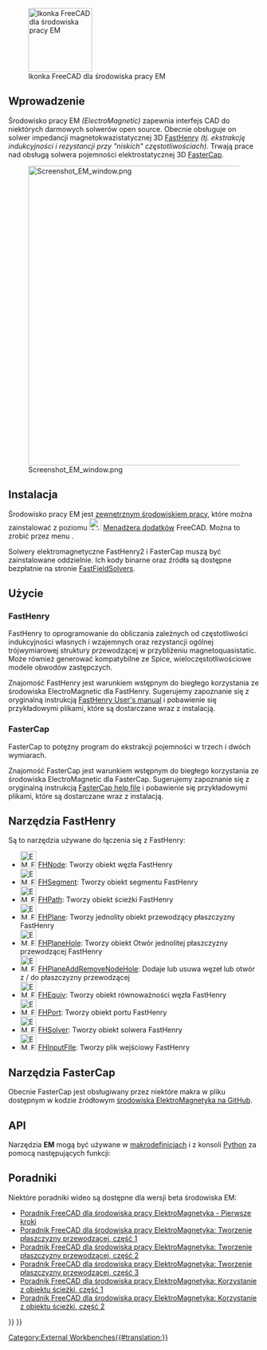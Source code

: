 <languages/>

[[File:EMWorkbench.svg|thumb|128px|Ikonka FreeCAD dla środowiska pracy EM]]

{{TOCright}}

<span id="Introduction"></span>
==Wprowadzenie==

Środowisko pracy EM ''(ElectroMagnetic)'' zapewnia interfejs CAD do niektórych darmowych solwerów open source. Obecnie obsługuje on solwer impedancji magnetokwazistatycznej 3D [https://www.fastfieldsolvers.com/software.htm#fasthenry2 FastHenry] ''(tj. ekstrakcję indukcyjności i rezystancji przy "niskich" częstotliwościach)''. Trwają prace nad obsługą solwera pojemności elektrostatycznej 3D [https://www.fastfieldsolvers.com/software.htm#fastercap FasterCap].

[[Image:Screenshot_EM_window.png|600px]]

<span id="Installation"></span>
==Instalacja==

Środowisko pracy EM jest [[External_workbenches/pl|zewnętrznym środowiskiem pracy]], które można zainstalować z poziomu [[Image:AddonManager.svg|24px]] [[Std_AddonMgr/pl|Menadżera dodatków]] FreeCAD. Można to zrobić przez menu {{MenuCommand|Przybory → Menadżer dodatków}}.

Solwery elektromagnetyczne FastHenry2 i FasterCap muszą być zainstalowane oddzielnie. Ich kody binarne oraz źródła są dostępne bezpłatnie na stronie [https://www.fastfieldsolvers.com FastFieldSolvers].

<span id="Usage"></span>
==Użycie==

<span id="FastHenry"></span>
===FastHenry===

FastHenry to oprogramowanie do obliczania zależnych od częstotliwości indukcyjności własnych i wzajemnych oraz rezystancji ogólnej trójwymiarowej struktury przewodzącej w przybliżeniu magnetoquasistatic. Może również generować kompatybilne ze Spice, wieloczęstotliwościowe modele obwodów zastępczych.

Znajomość FastHenry jest warunkiem wstępnym do biegłego korzystania ze środowiska ElectroMagnetic dla FastHenry. Sugerujemy zapoznanie się z oryginalną instrukcją [https://www.fastfieldsolvers.com/documentation.htm FastHenry User's manual] i pobawienie się przykładowymi plikami, które są dostarczane wraz z instalacją.

<span id="FasterCap"></span>
===FasterCap===

FasterCap to potężny program do ekstrakcji pojemności w trzech i dwóch wymiarach. 

Znajomość FasterCap jest warunkiem wstępnym do biegłego korzystania ze środowiska ElectroMagnetic dla FasterCap. Sugerujemy zapoznanie się z oryginalną instrukcją [https://www.fastfieldsolvers.com/documentation.htm FasterCap help file] i pobawienie się przykładowymi plikami, które są dostarczane wraz z instalacją.

<span id="FastHenry_Tools"></span>
==Narzędzia FastHenry==

Są to narzędzia używane do łączenia się z FastHenry:

* [[Image:EM_FHNode.svg|32px]] [[EM_FHNode/pl|FHNode]]: Tworzy obiekt węzła FastHenry
* [[Image:EM_FHSegment.svg|32px]] [[EM_FHSegment/pl|FHSegment]]: Tworzy obiekt segmentu FastHenry
* [[Image:EM_FHPath.svg|32px]] [[EM_FHPath/pl|FHPath]]: Tworzy obiekt ścieżki FastHenry
* [[Image:EM_FHPlane.svg|32px]] [[EM_FHPlane/pl|FHPlane]]: Tworzy jednolity obiekt przewodzący płaszczyzny FastHenry
* [[Image:EM_FHPlaneHole.svg|32px]] [[EM_FHPlaneHole/pl|FHPlaneHole]]: Tworzy obiekt Otwór jednolitej płaszczyzny przewodzącej FastHenry
* [[Image:EM_FHPlaneAddRemoveNodeHole.svg|32px]] [[EM_FHPlaneAddRemoveNodeHole/pl|FHPlaneAddRemoveNodeHole]]: Dodaje lub usuwa węzeł lub otwór z / do płaszczyzny przewodzącej
* [[Image:EM_FHEquiv.svg|32px]] [[EM_FHEquiv/pl|FHEquiv]]: Tworzy obiekt równoważności węzła FastHenry
* [[Image:EM_FHPort.svg|32px]] [[EM_FHPort/pl|FHPort]]: Tworzy obiekt portu FastHenry
* [[Image:EM_FHSolver.svg|32px]] [[EM_FHSolver/pl|FHSolver]]: Tworzy obiekt solwera FastHenry
* [[Image:EM_FHInputFile.svg|32px]] [[EM_FHInputFile/pl|FHInputFIle]]: Tworzy plik wejściowy FastHenry

<span id="FasterCap_Tools"></span>
==Narzędzia FasterCap==

Obecnie FasterCap jest obsługiwany przez niektóre makra w pliku {{FileName|Export_mesh.py}} dostępnym w kodzie źródłowym [https://github.com/ediloren/EM-Workbench-for-FreeCAD środowiska ElektroMagnetyka na GitHub].

<span id="API"></span>
==API==

Narzędzia '''EM''' mogą być używane w [[Macros/pl|makrodefinicjach]] i z konsoli [[Python/pl|Python]] za pomocą następujących funkcji:

<span id="Tutorials"></span>
==Poradniki==

Niektóre poradniki wideo są dostępne dla wersji beta środowiska EM:

* [https://www.youtube.com/watch?v=h6Pp-_ovLZM Poradnik FreeCAD dla środowiska pracy ElektroMagnetyka - Pierwsze kroki]
* [https://www.youtube.com/watch?v=5pSzPizw4e8 Poradnik FreeCAD dla środowiska pracy ElektroMagnetyka: Tworzenie płaszczyzny przewodzącej, część 1]
* [https://www.youtube.com/watch?v=BeBNtfH25rM Poradnik FreeCAD dla środowiska pracy ElektroMagnetyka: Tworzenie płaszczyzny przewodzącej, część 2]
* [https://www.youtube.com/watch?v=BtgdJOf-ql0 Poradnik FreeCAD dla środowiska pracy ElektroMagnetyka: Tworzenie płaszczyzny przewodzącej, część 3]
* [https://www.youtube.com/watch?v=CRqDuEtbdds Poradnik FreeCAD dla środowiska pracy ElektroMagnetyka: Korzystanie z obiektu ścieżki, część 1]
* [https://www.youtube.com/watch?v=slsLdLoF2OI Poradnik FreeCAD dla środowiska pracy ElektroMagnetyka: Korzystanie z obiektu ścieżki, część 2]


{{EM Tools navi{{#translation:}}}}
{{Userdocnavi{{#translation:}}}}
[[Category:External Workbenches{{#translation:}}]]